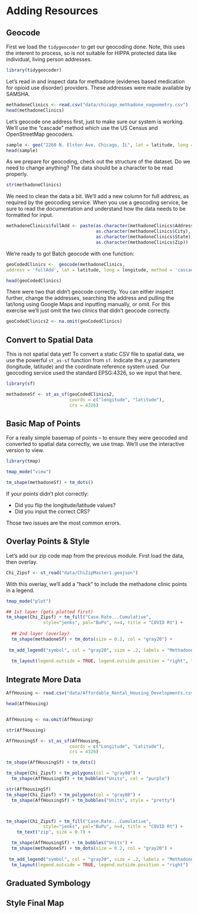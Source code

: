 # Adding Resources

## Geocode
First we load the `tidygeocoder` to get our geocoding done. Note, this uses the interent to process, so is not suitable for HIPPA protected data like individual, living person addresses.

```r
library(tidygeocoder)
```

Let's read in and inspect data for methadone (evidenes based medication for opioid use disorder) providers. These addresses were made available by SAMSHA. 


```r
methadoneClinics <- read.csv("data/chicago_methadone_nogeometry.csv")
head(methadoneClinics)
```

Let's geocode one address first, just to make sure our system is working. We'll use the "cascade" method which use the US Census and OpenStreetMap geocoders.

```r
sample <- geo("2260 N. Elston Ave. Chicago, IL", lat = latitude, long = longitude, method = 'cascade')
head(sample)
```

As we prepare for geocoding, check out the structure of the dataset. Do we need to change anything? The data should be a character to be read properly. 

```r
str(methadoneClinics)
```

We need to clean the data a bit. We'll add a new column for full address, as required by the geocoding service. When you use a geocoding service, be sure to read the documentation and understand how the data needs to be formatted for input.

```r
methadoneClinics$fullAdd <- paste(as.character(methadoneClinics$Address), 
                                  as.character(methadoneClinics$City),
                                  as.character(methadoneClinics$State), 
                                  as.character(methadoneClinics$Zip))
```

We're ready to go! Batch geocode with one function:

```r
geoCodedClinics <-  geocode(methadoneClinics,
address = 'fullAdd', lat = latitude, long = longitude, method = 'cascade')

head(geoCodedClinics)
```

There were two that didn't geocode correctly. You can either inspect further, change the addresses, searching the address and pulling the lat/long using Google Maps and inputting manually, or omit. For this exercise we'll just omit the two clinics that didn't geocode correctly.

```r
geoCodedClinics2 <- na.omit(geoCodedClinics)
```

## Convert to Spatial Data

This is not spatial data yet! To convert a static CSV file to spatial data, we use the powerful `st_as-sf` function from `sf`. Indicate the x,y parameters (longitude, latitude) and the coordinate reference system used. Our geocoding service used the standard EPSG:4326, so we input that here.

```r
library(sf)

methadoneSf <- st_as_sf(geoCodedClinics2, 
                        coords = c("longitude", "latitude"),
                        crs = 4326)
```

## Basic Map of Points 

For a really simple basemap of points -- to ensure they were geocoded and converted to spatial data correctly, we use tmap. We'll use the interactive version to view.

```r
library(tmap)

tmap_mode("view")

tm_shape(methadoneSf) + tm_dots() 
```

If your points didn't plot correctly:

- Did you flip the longitude/latitude values?
- Did you input the correct CRS?

Those two issues are the most common errors.

## Overlay Points & Style
Let's add our zip code map from the previous module. First load the data, then overlay.

```r
Chi_Zipsf <- st_read("data/ChiZipMaster1.geojson")
```

With this overlay, we'll add a "hack" to include the methadone clinic points in a legend.

```r
tmap_mode("plot")

## 1st layer (gets plotted first)
tm_shape(Chi_Zipsf) + tm_fill("Case.Rate...Cumulative", 
              style="jenks", pal="BuPu", n=4, title = "COVID Rt") + 
  
  ## 2nd layer (overlay)
  tm_shape(methadoneSf) + tm_dots(size = 0.2, col = "gray20") +
  
 tm_add_legend("symbol", col = "gray20", size = .2, labels = "Methadone MOUD") +
  
  tm_layout(legend.outside = TRUE, legend.outside.position = "right", title.snap.to.legend = TRUE)
```

## Integrate More Data
```r
AffHousing <- read.csv("data/Affordable_Rental_Housing_Developments.csv")

head(AffHousing)


AffHousing <- na.omit(AffHousing)

str(AffHousing)

AffHousingSf <- st_as_sf(AffHousing, 
                        coords = c("Longitude", "Latitude"),
                        crs = 4326)

tm_shape(AffHousingSf) + tm_dots() 

tm_shape(Chi_Zipsf) + tm_polygons(col = "gray80") +
  tm_shape(AffHousingSf) + tm_bubbles("Units", col = "purple") 

str(AffHousingSf)
tm_shape(Chi_Zipsf) + tm_polygons(col = "gray80") +
  tm_shape(AffHousingSf) + tm_bubbles("Units", style = "pretty") 



tm_shape(Chi_Zipsf) + tm_fill("Case.Rate...Cumulative", 
              style="jenks", pal="BuPu", n=4, title = "COVID Rt") +
    tm_text("zip", size = 0.7) +

  tm_shape(AffHousingSf) + tm_bubbles("Units") + 
  tm_shape(methadoneSf) + tm_dots(size = 0.2, col = "gray20") +
  
 tm_add_legend("symbol", col = "gray20", size = .2, labels = "Methadone MOUD") +
  tm_layout(legend.outside = TRUE, legend.outside.position = "right")
```

## Graduated Symbology

## Style Final Map